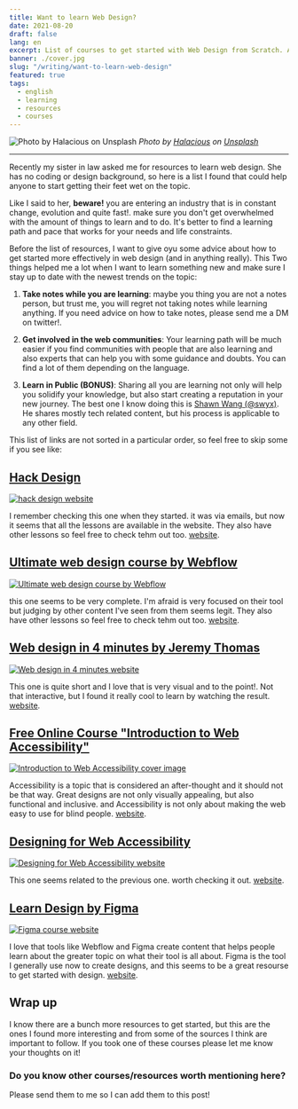 ```yaml
---
title: Want to learn Web Design?
date: 2021-08-20
draft: false
lang: en
excerpt: List of courses to get started with Web Design from Scratch. And some advices too!
banner: ./cover.jpg
slug: "/writing/want-to-learn-web-design"
featured: true
tags:
  - english
  - learning
  - resources
  - courses
---
```


![Photo by Halacious on Unsplash](./cover.jpg)
*Photo by <a href="https://unsplash.com/@halacious?utm_source=unsplash&utm_medium=referral&utm_content=creditCopyText">Halacious</a> on <a href="https://unsplash.com/s/photos/web-design?utm_source=unsplash&utm_medium=referral&utm_content=creditCopyText">Unsplash</a>*

---

  
Recently my sister in law asked me for resources to learn web design. She has no coding or design background, so here is a list I found that could help anyone to start getting their feet wet on the topic.

Like I said to her, **beware!** you are entering an industry that is in constant change, evolution and quite fast!. make sure you don't get overwhelmed with the amount of things to learn and to do. It's better to find a learning path and pace that works for your needs and life constraints.

Before the list of resources, I want to give oyu some advice about how to get started more effectively in web design (and in anything really). This Two things helped me a lot when I want to learn something new and make sure I stay up to date with the newest trends on the topic:

1. **Take notes while you are learning**: maybe you thing you are not a notes person, but trust me, you will regret not taking notes while learning anything. If you need advice on how to take notes, please send me a DM on twitter!.

2. **Get involved in the web communities**: Your learning path will be much easier if you find communities with people that are also learning and also experts that can help you with some guidance and doubts. You can find a lot of them depending on the language.

3. **Learn in Public (BONUS)**: Sharing all you are learning not only will help you solidify your knowledge, but also start creating a reputation in your new journey. The best one I know doing this is [Shawn Wang (@swyx)](https://www.swyx.io/learn-in-public/). He shares mostly tech related content, but his process is applicable to any other field.

This list of links are not sorted in a particular order, so feel free to skip some if you see like:

## [Hack Design](https://hackdesign.org/lessons101)

[![hack design website](./hack-design.png)](https://hackdesign.org/lessons101)

I remember checking this one when they started. it was via emails, but now it seems that all the lessons are available in the website. They also have other lessons so feel free to check tehm out too. [website](https://hackdesign.org/lessons101).

## [Ultimate web design course by Webflow](https://university.webflow.com/courses/ultimate-web-design-course)

[![Ultimate web design course by Webflow](./webflow.png)](https://university.webflow.com/courses/ultimate-web-design-course)

this one seems to be very complete. I'm afraid is very focused on their tool but judging by other content I've seen from them seems legit. They also have other lessons so feel free to check tehm out too. [website](https://university.webflow.com/courses/ultimate-web-design-course).

## [Web design in 4 minutes by Jeremy Thomas](https://jgthms.com/web-design-in-4-minutes)


[![Web design in 4 minutes website](./web-design-in-4-minutes.png)](https://jgthms.com/web-design-in-4-minutes)

This one is quite short and I love that is very visual and to the point!. Not that interactive, but I found it really cool to learn by watching the result. [website](https://jgthms.com/web-design-in-4-minutes).

## [Free Online Course "Introduction to Web Accessibility"](https://www.w3.org/blog/2019/12/free-online-course-introduction-to-web-accessibility/)

[![Introduction to Web Accessibility cover image](./accessibility-intro.png)](https://www.w3.org/blog/2019/12/free-online-course-introduction-to-web-accessibility/)

Accessibility is a topic that is considered an after-thought and it should not be that way. Great designs are not only visually appealing, but also functional and inclusive. and Accessibility is not only about making the web easy to use for blind people. [website](https://www.w3.org/blog/2019/12/free-online-course-introduction-to-web-accessibility/).

## [Designing for Web Accessibility](https://www.w3.org/WAI/tips/designing/)

[![Designing for Web Accessibility website](./designing-for-web-accessibility.png)](https://www.w3.org/WAI/tips/designing/)

This one seems related to the previous one. worth checking it out. [website](https://www.w3.org/WAI/tips/designing/).

## [Learn Design by Figma](https://www.figma.com/resources/learn-design/lessons/)

[![Figma course website](./figma-course.png)](https://www.figma.com/resources/learn-design/lessons/)

I love that tools like Webflow and Figma create content that helps people learn about the greater topic on what their tool is all about. Figma is the tool I generally use now to create designs, and this seems to be a great resourse to get started with design. [website](https://www.figma.com/resources/learn-design/lessons/).

## Wrap up

I know there are a bunch more resources to get started, but this are the ones I found more interesting and from some of the sources I think are important to follow. If you took one of these courses please let me know your thoughts on it!

### Do you know other courses/resources worth mentioning here?

Please send them to me so I can add them to this post!